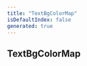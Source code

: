 ```yaml
---
title: "TextBgColorMap"
isDefaultIndex: false
generated: true
---
```



<!-- This file was generated from the CommandKit source. Do not modify. Instead, re-run the "docgen" script -->


## TextBgColorMap

<GenerationInfo sourceFile="packages/commandkit/src/logger/DefaultLogger.ts" sourceLine="29" packageName="commandkit" />



